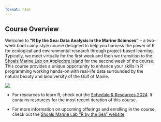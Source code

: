 ```yaml
---
format: html
---
```


## Course Overview

::: {.grid}

::: {.g-col-7}

Welcome to **"R by the Sea: Data Analysis in the Marine Sciences"** -- a two-week boot camp style course designed to help you harness the power of R for ecological and environmental research through project-based learning. Typically, we meet virtually for the first week and then we transition to the [Shoals Marine Lab on Appledore Island](https://www.shoalsmarinelaboratory.org/) for the second week of the course. This course provides a unique opportunity to enhance your skills in R programming working hands-on with real-life data surrounded by the natural beauty and biodiversity of the Gulf of Maine.

:::

::: {.g-col-4}

![](images/r_by_the_sea_hex_sticker_nobg.png)

:::

:::

-   For resources to learn R, check out the [Schedule & Resources 2024](schedule.qmd). It contains resources for the most recent iteration of this course.

-   For more information on upcoming offerings and enrolling in the course, check out the [Shoals Marine Lab "R by the Sea" website](https://www.shoalsmarinelaboratory.org/r-sea-data-analysis-marine-sciences)
